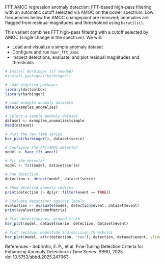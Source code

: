 FFT AMOC regression anomaly detection: FFT-based high-pass filtering with an automatic cutoff selected via AMOC on the power spectrum. Low frequencies below the AMOC changepoint are removed; anomalies are flagged from residual magnitudes and thresholded using `harutils()`.

This variant combines FFT high-pass filtering with a cutoff selected by AMOC (single change in the spectrum). We will:

- Load and visualize a simple anomaly dataset
- Configure and run `hanr_fft_amoc`
- Inspect detections, evaluate, and plot residual magnitudes and thresholds

```r
# Install Harbinger (if needed)
#install.packages("harbinger")
```

```r
# Load required packages
library(daltoolbox)
library(harbinger) 
```

```r
# Load example anomaly datasets
data(examples_anomalies)
```

```r
# Select a simple anomaly dataset
dataset <- examples_anomalies$simple
head(dataset)
```

```r
# Plot the raw time series
har_plot(harbinger(), dataset$serie)
```

```r
# Configure the FFT+AMOC detector
model <- hanr_fft_amoc()
```

```r
# Fit the detector
model <- fit(model, dataset$serie)
```

```r
# Run detection
detection <- detect(model, dataset$serie)
```

```r
# Show detected anomaly indices
print(detection |> dplyr::filter(event == TRUE))
```

```r
# Evaluate detections against labels
evaluation <- evaluate(model, detection$event, dataset$event)
print(evaluation$confMatrix)
```

```r
# Plot detections vs. ground truth
har_plot(model, dataset$serie, detection, dataset$event)
```

```r
# Plot residual magnitude and decision thresholds
har_plot(model, attr(detection, "res"), detection, dataset$event, yline = attr(detection, "threshold"))
```

References 
- Sobrinho, E. P., et al. Fine-Tuning Detection Criteria for Enhancing Anomaly Detection in Time Series. SBBD, 2025. doi:10.5753/sbbd.2025.247063
